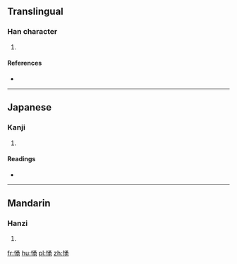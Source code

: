==Translingual==

===Han character===
{{Han char|rn=61|rad=心|as=09|sn=12|four=|canj=心弓月尸 (PNBS)}}

# {{defn|Han|sort=心09}}

====References====
* {{Han ref|kx=0394.290|dkj=10927|dj=0731.040|hdz=42332.100|uh=6111|ud=24849}}

----

==Japanese==

===Kanji===
{{ja-kanji|grade=|rs=心09}}

# {{defn|lang=ja|sort=心09}}

====Readings====
* {{ja-readings|on=[[よう]] (yō), [[ゆ]] (yu)|kun=[[みつる]] (mitsuru), [[いかる]] (ikaru)}}

----

==Mandarin==

===Hanzi===
{{cmn-hanzi|pin=[[yǒng]] ([[yong3]])|wg=yung<sup>3</sup>}}

# {{defn|lang=cmn|sort=心09}}

[[fr:愑]]
[[hu:愑]]
[[pl:愑]]
[[zh:愑]]